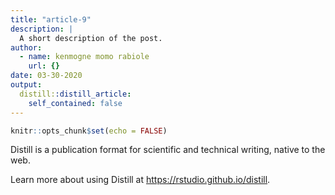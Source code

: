 ```yaml
---
title: "article-9"
description: |
  A short description of the post.
author:
  - name: kenmogne momo rabiole
    url: {}
date: 03-30-2020
output:
  distill::distill_article:
    self_contained: false
---
```


```r
knitr::opts_chunk$set(echo = FALSE)
```

Distill is a publication format for scientific and technical writing, native to the web.

Learn more about using Distill at <https://rstudio.github.io/distill>.

